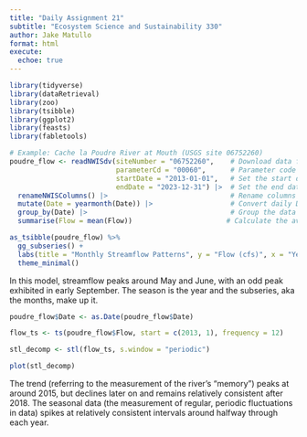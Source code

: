 ```yaml
---
title: "Daily Assignment 21"
subtitle: "Ecosystem Science and Sustainability 330"
author: Jake Matullo
format: html
execute:
  echoe: true
---
```

```r
library(tidyverse)
library(dataRetrieval)
library(zoo)
library(tsibble)
library(ggplot2)
library(feasts)
library(fabletools)
```

```r
# Example: Cache la Poudre River at Mouth (USGS site 06752260)
poudre_flow <- readNWISdv(siteNumber = "06752260",    # Download data from USGS for site 06752260
                          parameterCd = "00060",      # Parameter code 00060 = discharge in cfs)
                          startDate = "2013-01-01",   # Set the start date
                          endDate = "2023-12-31") |>  # Set the end date
  renameNWISColumns() |>                              # Rename columns to standard names (e.g., "Flow", "Date")
  mutate(Date = yearmonth(Date)) |>                   # Convert daily Date values into a year-month format (e.g., "2023 Jan")
  group_by(Date) |>                                   # Group the data by the new monthly Date
  summarise(Flow = mean(Flow))                       # Calculate the average daily flow for each month
```

```r
as_tsibble(poudre_flow) %>%
  gg_subseries() + 
  labs(title = "Monthly Streamflow Patterns", y = "Flow (cfs)", x = "Year") + 
  theme_minimal()
```
In this model, streamflow peaks around May and June, with an odd peak exhibited in early September. The season is the year and the subseries, aka the months, make up it.

```r
poudre_flow$Date <- as.Date(poudre_flow$Date)
```

```r
flow_ts <- ts(poudre_flow$Flow, start = c(2013, 1), frequency = 12)
```

```r
stl_decomp <- stl(flow_ts, s.window = "periodic")
```

```r
plot(stl_decomp)
```
The trend (referring to the measurement of the river's "memory") peaks at around 2015, but declines later on and remains relatively consistent after 2018. The seasonal data (the measurement of regular, periodic fluctuations in data) spikes at relatively consistent intervals around halfway through each year.